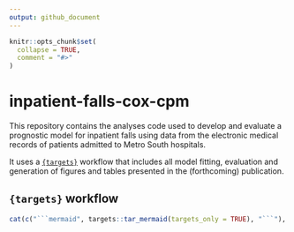 ```yaml
---
output: github_document
---
```


<!-- README.md is generated from README.Rmd. Please edit that file -->

```r
knitr::opts_chunk$set(
  collapse = TRUE,
  comment = "#>"
)
```

# inpatient-falls-cox-cpm

<!-- badges: start -->
<!-- badges: end -->

This repository contains the analyses code used to develop and evaluate a 
prognostic model for inpatient falls using data from the electronic medical 
records of patients admitted to Metro South hospitals.

It uses a [`{targets}`](https://books.ropensci.org/targets/) workflow that 
includes all model fitting, evaluation and generation of figures and tables
presented in the (forthcoming) publication.


## `{targets}` workflow

```r
cat(c("```mermaid", targets::tar_mermaid(targets_only = TRUE), "```"), sep = "\n")
```


